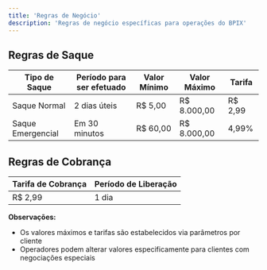```yaml
---
title: 'Regras de Negócio'
description: 'Regras de negócio específicas para operações do BPIX'
---
```


## Regras de Saque 

| Tipo de Saque | Período para ser efetuado | Valor Mínimo | Valor Máximo | Tarifa |
|--|--|--|--|--|
| Saque Normal | 2 dias úteis | R$ 5,00 | R$ 8.000,00 | R$ 2,99 |
| Saque Emergencial | Em 30 minutos | R$ 60,00 | R$ 8.000,00 | 4,99% |

## Regras de Cobrança

| Tarifa de Cobrança | Período de Liberação |
|--|--|
| R$ 2,99 | 1 dia |

**Observações:**
- Os valores máximos e tarifas são estabelecidos via parâmetros por cliente
- Operadores podem alterar valores especificamente para clientes com negociações especiais